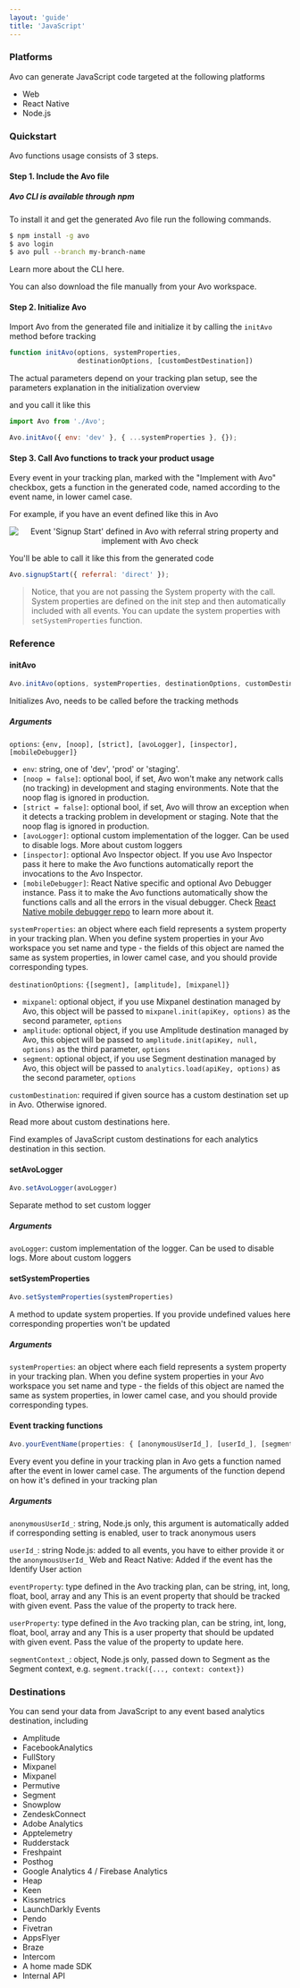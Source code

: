 ```yaml
---
layout: 'guide'
title: 'JavaScript'
---
```



### Platforms

Avo can generate JavaScript code targeted at the following platforms

- Web
- React Native
- Node.js

### Quickstart

Avo functions usage consists of 3 steps.

#### Step 1. Include the Avo file

##### Avo CLI is available through npm

To install it and get the generated Avo file run the following commands.

```bash
$ npm install -g avo
$ avo login
$ avo pull --branch my-branch-name
```

Learn more about <Link passHref href="/implementation/cli"><a>the CLI here</a></Link>.

You can also <Link passHref href="/explore-tracking-plan/download-or-copy-avo-file-manually"><a>download the file manually</a></Link> from your Avo workspace.

#### Step 2. Initialize Avo

Import Avo from the generated file and initialize it by calling the `initAvo` method before tracking

```javascript
function initAvo(options, systemProperties, 
                 destinationOptions, [customDestDestination])
```

The actual parameters depend on your tracking plan setup, see the parameters explanation in <Link passHref href="/implementation/devs-101#avo-generated-file-init"><a>the initialization overview</a></Link>

and you call it like this

```javascript
import Avo from './Avo';

Avo.initAvo({ env: 'dev' }, { ...systemProperties }, {});
```

#### Step 3. Call Avo functions to track your product usage

Every event in your tracking plan, marked with the "Implement with Avo" checkbox, gets a function in the generated code, named according to the event name, in lower camel case.

For example, if you have an event defined like this in Avo

<center style={{ marginBottom: 16 + 'px' }}>
  <img
    style={{ height: 600 + 'px' }}
    src={require('../../../images/signup-start-ui.png')}
    alt="Event 'Signup Start' defined in Avo with referral string property and implement with Avo check"
  />
</center>

You'll be able to call it like this from the generated code

```javascript
Avo.signupStart({ referral: 'direct' });
```

> Notice, that you are not passing the System property with the call. System properties are defined on the init step and then automatically included with all events.
> You can update the system properties with `setSystemProperties` function.

### Reference

#### initAvo

```javascript
Avo.initAvo(options, systemProperties, destinationOptions, customDestination);
```

Initializes Avo, needs to be called before the tracking methods

##### Arguments

  `options`: `{env, [noop], [strict], [avoLogger], [inspector], [mobileDebugger]}`
  - `env`: string, one of 'dev', 'prod' or 'staging'. 
  - `[noop = false]`: optional bool, if set, Avo won't make any network calls (no tracking) in development and staging environments. Note that the noop flag is ignored in production. 
  - `[strict = false]`: optional bool, if set, Avo will throw an exception when it detects a tracking problem in development or staging. Note that the noop flag is ignored in production. 
  - `[avoLogger]`: optional custom implementation of the logger. Can be used to disable logs. <Link passHref href="/implementation/custom-loggers"><a>More about custom loggers</a></Link>  
  - `[inspector]`: optional Avo Inspector object. If you use Avo Inspector pass it here to make the Avo functions automatically report the invocations to the Avo Inspector. 
  - `[mobileDebugger]`: React Native specific and optional Avo Debugger instance. Pass it to make the Avo functions automatically show the functions calls and all the errors in the visual debugger. Check <a target="\_blank" rel="noopener noreferrer" href="https://github.com/avohq/react-native-analytics-debugger">React Native mobile debugger repo</a> to learn more about it.

`systemProperties`: an object where each field represents a system property in your tracking plan. 
When you define system properties in your Avo workspace you set name and type - the fields of this object are named the same as system properties, in lower camel case, and you should provide corresponding types.

`destinationOptions`: `{[segment], [amplitude], [mixpanel]}`

  - `mixpanel`: optional object, if you use Mixpanel destination managed by Avo, this object will be passed to `mixpanel.init(apiKey, options)` as the second parameter, `options`
  - `amplitude`: optional object, if you use Amplitude destination managed by Avo, this object will be passed to `amplitude.init(apiKey, null, options)` as the third parameter, `options`
  - `segment`: optional object, if you use Segment destination managed by Avo, this object will be passed to `analytics.load(apiKey, options)` as the second parameter, `options`

`customDestination`: required if given source has a custom destination set up in Avo. Otherwise ignored.

Read more about custom destinations <Link passHref href="/implementation/strat-custom-destination"><a>here</a></Link>.

Find examples of JavaScript custom destinations for each analytics destination in <Link passHref href="/implementation/destinations"><a>this section</a></Link>.

#### setAvoLogger

```javascript
Avo.setAvoLogger(avoLogger)
```

Separate method to set custom logger

##### Arguments

`avoLogger`: custom implementation of the logger. Can be used to disable logs. <Link passHref href="/implementation/custom-loggers"><a>More about custom loggers</a></Link>  

#### setSystemProperties

```javascript
Avo.setSystemProperties(systemProperties)
```

A method to update system properties. If you provide undefined values here corresponding properties won't be updated

##### Arguments

`systemProperties`: an object where each field represents a system property in your tracking plan. 
When you define system properties in your Avo workspace you set name and type - the fields of this object are named the same as system properties, in lower camel case, and you should provide corresponding types.

#### Event tracking functions

```javascript
Avo.yourEventName(properties: { [anonymousUserId_], [userId_], [segmentContext_], [eventProperty0], [eventProperty1], ..., [userProperty0], [userProperty1], ... })
```

Every event you define in your tracking plan in Avo gets a function named after the event in lower camel case. The arguments of the function depend on how it's defined in your tracking plan 

##### Arguments

`anonymousUserId_`: string, Node.js only, this argument is automatically added if corresponding setting is enabled, user to track anonymous users

`userId_`: string
Node.js: added to all events, you have to either provide it or the `anonymousUserId_`
Web and React Native: Added if the event has the Identify User action

`eventProperty`: type defined in the Avo tracking plan, can be string, int, long, float, bool, array and any
This is an event property that should be tracked with given event. Pass the value of the property to track here.

`userProperty`: type defined in the Avo tracking plan, can be string, int, long, float, bool, array and any
This is a user property that should be updated with given event. Pass the value of the property to update here.

`segmentContext_`: object, Node.js only, passed down to Segment as the Segment context, e.g. `segment.track({..., context: context})`

### Destinations

You can send your data from JavaScript to any event based analytics destination, including

- Amplitude
- FacebookAnalytics
- FullStory
- Mixpanel
- Mixpanel
- Permutive
- Segment
- Snowplow
- ZendeskConnect
- Adobe Analytics
- Apptelemetry
- Rudderstack
- Freshpaint
- Posthog
- Google Analytics 4 / Firebase Analytics
- Heap
- Keen
- Kissmetrics
- LaunchDarkly Events
- Pendo
- Fivetran
- AppsFlyer
- Braze
- Intercom
- A home made SDK
- Internal API
